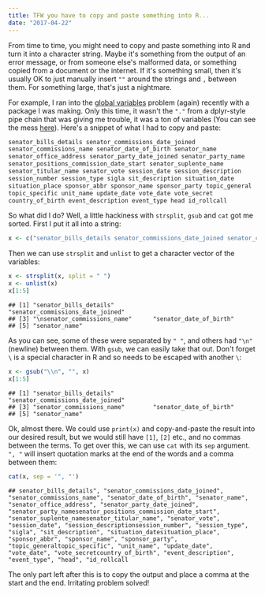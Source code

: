 ```yaml
---
title: TFW you have to copy and paste something into R...
date: "2017-04-22"
---
```


From time to time, you might need to copy and paste something into R and turn it into a character string. Maybe it's something from the output of an error message, or from someone else's malformed data, or something copied from a document or the internet. If it's something small, then it's usually OK to just manually insert `""` around the strings and `,` between them. For something large, that's just a nightmare.

For example, I ran into the [global variables](http://stackoverflow.com/questions/9439256/how-can-i-handle-r-cmd-check-no-visible-binding-for-global-variable-notes-when) problem (again) recently with a package I was making. Only this time, it wasn't the `"."` from a dplyr-style pipe chain that was giving me trouble, it was a ton of variables (You can see the mess [here](https://github.com/RobertMyles/congressbr/blob/master/R/util.R)). Here's a snippet of what I had to copy and paste:

```r
senator_bills_details senator_commissions_date_joined
senator_commissions_name senator_date_of_birth senator_name
senator_office_address senator_party_date_joined senator_party_name
senator_positions_commission_date_start senator_suplente_name
senator_titular_name senator_vote session_date session_description
session_number session_type sigla sit_description situation_date
situation_place sponsor_abbr sponsor_name sponsor_party topic_general
topic_specific unit_name update_date vote_date vote_secret
country_of_birth event_description event_type head id_rollcall
```

So what did I do? Well, a little hackiness with `strsplit`, `gsub` and `cat` got me sorted. First I put it all into a string:

```r
x <- c("senator_bills_details senator_commissions_date_joined senator_commissions_name senator_date_of_birth senator_name senator_office_address senator_party_date_joined senator_party_name senator_positions_commission_date_start senator_suplente_name senator_titular_name senator_vote session_date session_description session_number session_type sigla sit_description situation_date situation_place sponsor_abbr sponsor_name sponsor_party topic_general topic_specific unit_name update_date vote_date vote_secret country_of_birth event_description event_type head id_rollcall")
```

Then we can use `strsplit` and `unlist` to get a character vector of the variables:

```r
x <- strsplit(x, split = " ")
x <- unlist(x)
x[1:5]
```

```
## [1] "senator_bills_details"           "senator_commissions_date_joined"
## [3] "\nsenator_commissions_name"      "senator_date_of_birth"
## [5] "senator_name"
```

As you can see, some of these were separated by `" "`, and others had `"\n"` (newline) between them. With `gsub`, we can easily take that out. Don't forget `\` is a special character in R and so needs to be escaped with another `\`:

```r
x <- gsub("\\n", "", x)
x[1:5]
```

```
## [1] "senator_bills_details"           "senator_commissions_date_joined"
## [3] "senator_commissions_name"        "senator_date_of_birth"
## [5] "senator_name"
```

Ok, almost there. We could use `print(x)` and copy-and-paste the result into our desired result, but we would still have `[1]`, `[2]` etc., and no commas between the terms. To get over this, we can use `cat` with its `sep` argument. `", "` will insert quotation marks at the end of the words and a comma between them:

```r
cat(x, sep = '", "')
```

```
## senator_bills_details", "senator_commissions_date_joined", "senator_commissions_name", "senator_date_of_birth", "senator_name", "senator_office_address", "senator_party_date_joined", "senator_party_namesenator_positions_commission_date_start", "senator_suplente_namesenator_titular_name", "senator_vote", "session_date", "session_descriptionsession_number", "session_type", "sigla", "sit_description", "situation_datesituation_place", "sponsor_abbr", "sponsor_name", "sponsor_party", "topic_generaltopic_specific", "unit_name", "update_date", "vote_date", "vote_secretcountry_of_birth", "event_description", "event_type", "head", "id_rollcall
```

The only part left after this is to copy the output and place a comma at the start and the end. Irritating problem solved!
